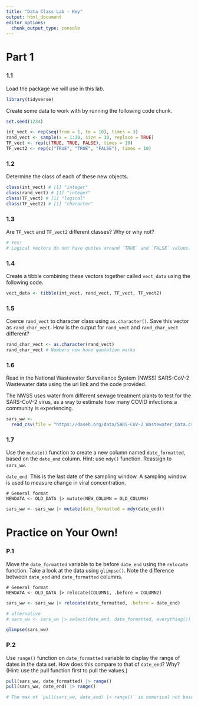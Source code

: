 ```yaml
---
title: "Data Class Lab - Key"
output: html_document
editor_options: 
  chunk_output_type: console
---
```


# Part 1

### 1.1

Load the package we will use in this lab. 

```r
library(tidyverse)
```

Create some data to work with by running the following code chunk.

```r
set.seed(1234)

int_vect <- rep(seq(from = 1, to = 10), times = 3)
rand_vect <- sample(x = 1:30, size = 30, replace = TRUE)
TF_vect <- rep(c(TRUE, TRUE, FALSE), times = 10)
TF_vect2 <- rep(c("TRUE", "TRUE", "FALSE"), times = 10)
```

### 1.2

Determine the class of each of these new objects.

```r
class(int_vect) # [1] "integer"
class(rand_vect) # [1] "integer"
class(TF_vect) # [1] "logical"
class(TF_vect2) # [1] "character"
```

### 1.3

Are `TF_vect` and `TF_vect2` different classes? Why or why not?

```r
# Yes!
# Logical vectors do not have quotes around `TRUE` and `FALSE` values.
```

### 1.4

Create a tibble combining these vectors together called `vect_data` using the following code.

```r
vect_data <- tibble(int_vect, rand_vect, TF_vect, TF_vect2)
```

### 1.5

Coerce `rand_vect` to character class using `as.character()`. Save this vector as `rand_char_vect`. How is the output for `rand_vect` and `rand_char_vect` different?

```r
rand_char_vect <- as.character(rand_vect)
rand_char_vect # Numbers now have quotation marks
```

### 1.6

Read in the National Wastewater Surveillance System (NWSS) SARS-CoV-2 Wastewater data using the url link and the code provided. 

The NWSS uses water from different sewage treatment plants to test for the SARS-CoV-2 virus, as a way to estimate how many COVID infections a community is experiencing.

```r
sars_ww <- 
  read_csv(file = "https://daseh.org/data/SARS-CoV-2_Wastewater_Data.csv")
```

### 1.7

Use the `mutate()` function to create a new column named `date_formatted`, based on the `date_end` column. Hint: use `mdy()` function. Reassign to `sars_ww`.

`date_end`: This is the last date of the sampling window. A sampling window is used to measure change in viral concentration.

```
# General format
NEWDATA <- OLD_DATA |> mutate(NEW_COLUMN = OLD_COLUMN)
```

```r
sars_ww <- sars_ww |> mutate(date_formatted = mdy(date_end))
```


# Practice on Your Own!

### P.1

Move the `date_formatted` variable to be before `date_end` using the `relocate` function. Take a look at the data using `glimpse()`. Note the difference between `date_end` and `date_formatted` columns.

```
# General format
NEWDATA <- OLD_DATA |> relocate(COLUMN1, .before = COLUMN2)
```

```r
sars_ww <- sars_ww |> relocate(date_formatted, .before = date_end)

# alternative
# sars_ww <- sars_ww |> select(date_end, date_formatted, everything()) |> head() 

glimpse(sars_ww)

```

### P.2

Use `range()` function on `date_formatted` variable to display the range of dates in the data set. How does this compare to that of `date_end`? Why? (Hint: use the pull function first to pull the values.)

```r
pull(sars_ww, date_formatted) |> range()
pull(sars_ww, date_end) |> range()

# The max of `pull(sars_ww, date_end) |> range()` is numerical not based on date.
```
